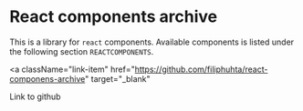 <Meta title="Example/Introduction" />

# React components archive

This is a library for `react` components. Available components is listed under the following section `REACTCOMPONENTS`.

<a
  className="link-item"
  href="https://github.com/filiphuhta/react-componens-archive"
  target="_blank"
>
  Link to github
</a>
